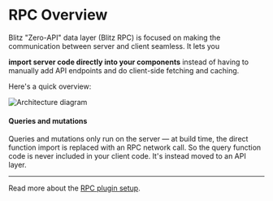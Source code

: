 # RPC Overview


Blitz "Zero-API" data layer (Blitz RPC) is focused on making the
communication between server and client seamless. It lets you

<strong>import server code directly into your components</strong> instead of
having to manually add API endpoints and do client-side fetching and caching.

Here's a quick overview:

![Architecture diagram](/img/architecture-alt.png)

#### Queries and mutations

Queries and mutations only run on the server — at build time, the direct
function import is replaced with an RPC network call. So the query
function code is never included in your client code. It's instead moved to
an API layer.

---

Read more about the [RPC plugin setup](/docs/rpc-setup/).
